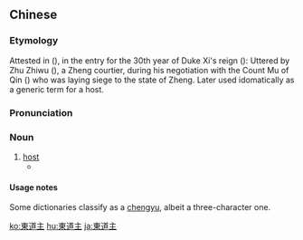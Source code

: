 {{also|东道主}}
==Chinese==
{{zh-forms|s=东道主|type=21}}

===Etymology===
Attested in ''{{w|Zuo Zhuan}}'' ({{circa2|4th century {{BC}}}}), in the entry for the 30th year of Duke Xi's reign ({{lang|zh|《左傳·僖公三十年》}}):
{{zh-x|若 捨{shě} ^鄭 以為{wéi} 東道主，行李 之 往來，共 其 乏困，君 亦 無 所 害。|If you would spare Zheng as a '''host of the eastern roads''', we are willing to provide hospitability and aid to your eastbound diplomatic missions.  There could be no harm to you in this.|CL}}  Uttered by Zhu Zhiwu ({{lang|zh|燭之武}}), a Zheng courtier, during his negotiation with the Count Mu of Qin ({{lang|zh|秦穆公}}) who was laying siege to the state of Zheng. Later used idomatically as a generic term for a host.

===Pronunciation===
{{zh-pron
|m=dōngdàozhǔ
|c=dung1 dou6 zyu2
|mn=qz:tong-tǒ͘-chú/xm,zz:tong-tō͘-chú
|cat=n,ch
}}

===Noun===
{{zh-noun}}

# [[host]]
#* {{zh-x|萬國 爭 推 東道主|Nations vie for the '''host''''s privilege.|ref={{circa|1890}} {{w2|zh|黃遵憲}} ({{w|Huang Zunxian}}), {{lang|zh|〈蘇彝士河〉}} ("Suez Canal")}}

====Usage notes====
Some dictionaries classify {{zh-l|東道主}} as a [[chengyu]], albeit a three-character one.

{{zh-cat|Advanced}}

[[ko:東道主]]
[[hu:東道主]]
[[ja:東道主]]